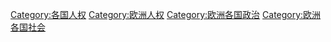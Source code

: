 {{Categories by country|nocat}}

[[Category:各国人权|Category:各国人权]]
[[Category:欧洲人权|Category:欧洲人权]]
[[Category:欧洲各国政治|Category:欧洲各国政治]]
[[Category:欧洲各国社会|Category:欧洲各国社会]]
